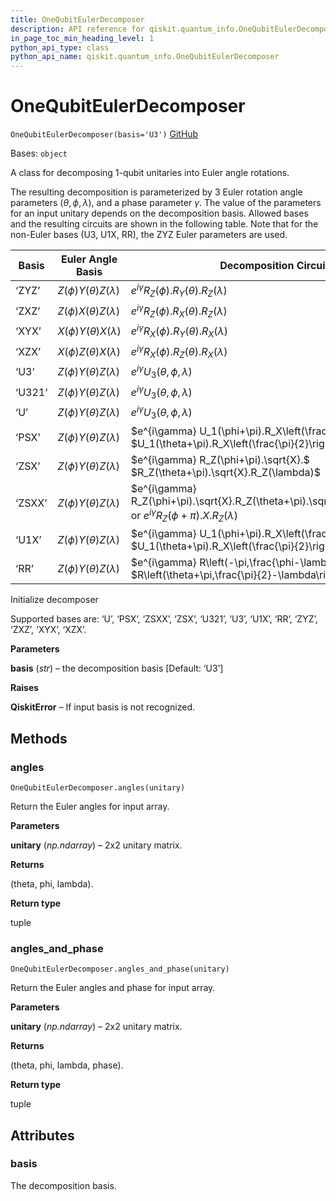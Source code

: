 ```yaml
---
title: OneQubitEulerDecomposer
description: API reference for qiskit.quantum_info.OneQubitEulerDecomposer
in_page_toc_min_heading_level: 1
python_api_type: class
python_api_name: qiskit.quantum_info.OneQubitEulerDecomposer
---
```


# OneQubitEulerDecomposer

<span id="qiskit.quantum_info.OneQubitEulerDecomposer" />

`OneQubitEulerDecomposer(basis='U3')` [GitHub](https://github.com/qiskit/qiskit/tree/stable/0.20/qiskit/quantum_info/synthesis/one_qubit_decompose.py "view source code")

Bases: `object`

A class for decomposing 1-qubit unitaries into Euler angle rotations.

The resulting decomposition is parameterized by 3 Euler rotation angle parameters $(\theta, \phi, \lambda)$, and a phase parameter $\gamma$. The value of the parameters for an input unitary depends on the decomposition basis. Allowed bases and the resulting circuits are shown in the following table. Note that for the non-Euler bases (U3, U1X, RR), the ZYZ Euler parameters are used.

| Basis  | Euler Angle Basis              | Decomposition Circuit                                                                                                    |
| ------ | ------------------------------ | ------------------------------------------------------------------------------------------------------------------------ |
| ‘ZYZ’  | $Z(\phi) Y(\theta) Z(\lambda)$ | $e^{i\gamma} R_Z(\phi).R_Y(\theta).R_Z(\lambda)$                                                                         |
| ‘ZXZ’  | $Z(\phi) X(\theta) Z(\lambda)$ | $e^{i\gamma} R_Z(\phi).R_X(\theta).R_Z(\lambda)$                                                                         |
| ‘XYX’  | $X(\phi) Y(\theta) X(\lambda)$ | $e^{i\gamma} R_X(\phi).R_Y(\theta).R_X(\lambda)$                                                                         |
| ‘XZX’  | $X(\phi) Z(\theta) X(\lambda)$ | $e^{i\gamma} R_X(\phi).R_Z(\theta).R_X(\lambda)$                                                                         |
| ‘U3’   | $Z(\phi) Y(\theta) Z(\lambda)$ | $e^{i\gamma} U_3(\theta,\phi,\lambda)$                                                                                   |
| ‘U321’ | $Z(\phi) Y(\theta) Z(\lambda)$ | $e^{i\gamma} U_3(\theta,\phi,\lambda)$                                                                                   |
| ‘U’    | $Z(\phi) Y(\theta) Z(\lambda)$ | $e^{i\gamma} U_3(\theta,\phi,\lambda)$                                                                                   |
| ‘PSX’  | $Z(\phi) Y(\theta) Z(\lambda)$ | $e^{i\gamma} U_1(\phi+\pi).R_X\left(\frac{\pi}{2}\right).$ $U_1(\theta+\pi).R_X\left(\frac{\pi}{2}\right).U_1(\lambda)$  |
| ‘ZSX’  | $Z(\phi) Y(\theta) Z(\lambda)$ | $e^{i\gamma} R_Z(\phi+\pi).\sqrt{X}.$ $R_Z(\theta+\pi).\sqrt{X}.R_Z(\lambda)$                                            |
| ‘ZSXX’ | $Z(\phi) Y(\theta) Z(\lambda)$ | $e^{i\gamma} R_Z(\phi+\pi).\sqrt{X}.R_Z(\theta+\pi).\sqrt{X}.R_Z(\lambda)$ or $e^{i\gamma} R_Z(\phi+\pi).X.R_Z(\lambda)$ |
| ‘U1X’  | $Z(\phi) Y(\theta) Z(\lambda)$ | $e^{i\gamma} U_1(\phi+\pi).R_X\left(\frac{\pi}{2}\right).$ $U_1(\theta+\pi).R_X\left(\frac{\pi}{2}\right).U_1(\lambda)$  |
| ‘RR’   | $Z(\phi) Y(\theta) Z(\lambda)$ | $e^{i\gamma} R\left(-\pi,\frac{\phi-\lambda+\pi}{2}\right).$ $R\left(\theta+\pi,\frac{\pi}{2}-\lambda\right)$            |

Initialize decomposer

Supported bases are: ‘U’, ‘PSX’, ‘ZSXX’, ‘ZSX’, ‘U321’, ‘U3’, ‘U1X’, ‘RR’, ‘ZYZ’, ‘ZXZ’, ‘XYX’, ‘XZX’.

**Parameters**

**basis** (*str*) – the decomposition basis \[Default: ‘U3’]

**Raises**

**QiskitError** – If input basis is not recognized.

## Methods

### angles

<span id="qiskit.quantum_info.OneQubitEulerDecomposer.angles" />

`OneQubitEulerDecomposer.angles(unitary)`

Return the Euler angles for input array.

**Parameters**

**unitary** (*np.ndarray*) – 2x2 unitary matrix.

**Returns**

(theta, phi, lambda).

**Return type**

tuple

### angles\_and\_phase

<span id="qiskit.quantum_info.OneQubitEulerDecomposer.angles_and_phase" />

`OneQubitEulerDecomposer.angles_and_phase(unitary)`

Return the Euler angles and phase for input array.

**Parameters**

**unitary** (*np.ndarray*) – 2x2 unitary matrix.

**Returns**

(theta, phi, lambda, phase).

**Return type**

tuple

## Attributes

<span id="qiskit.quantum_info.OneQubitEulerDecomposer.basis" />

### basis

The decomposition basis.

